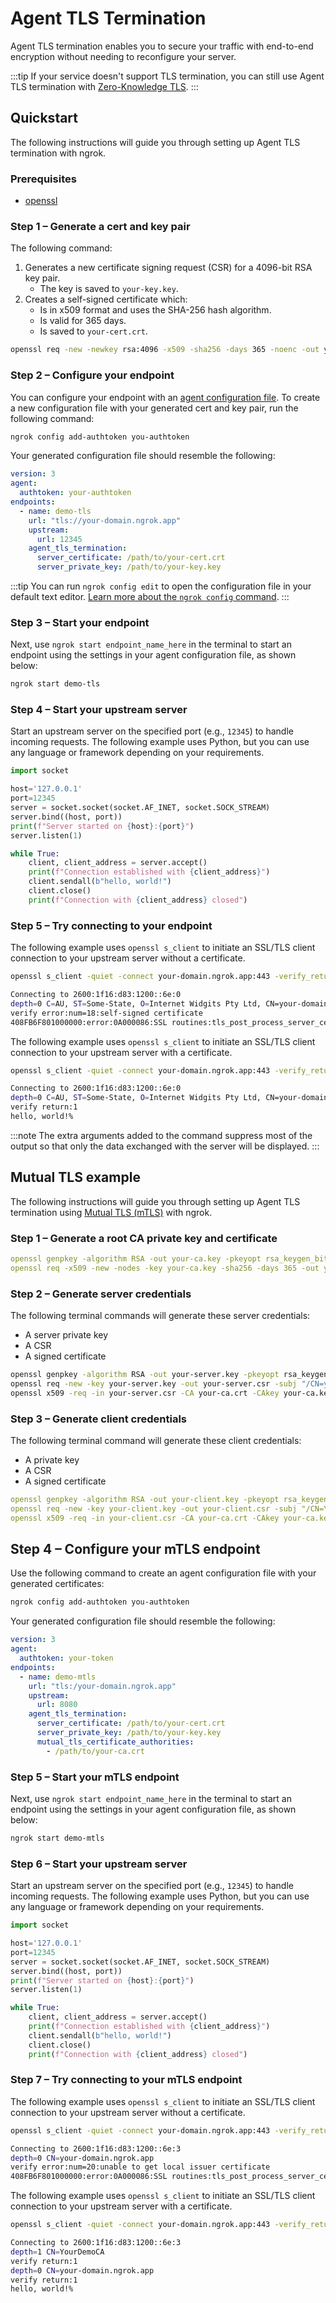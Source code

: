 # Agent TLS Termination

Agent TLS termination enables you to secure your traffic with end-to-end encryption without needing to reconfigure your server.

:::tip
If your service doesn't support TLS termination, you can still use Agent TLS termination with [Zero-Knowledge TLS](/tls/termination/#zero-knowledge-tls).
:::

## Quickstart

The following instructions will guide you through setting up Agent TLS termination with ngrok.

### Prerequisites

- [openssl](https://docs.openiam.com/docs-4.2.1.3/appendix/2-openssl)

### **Step 1** – Generate a cert and key pair

The following command:

1. Generates a new certificate signing request (CSR) for a 4096-bit RSA key pair.
   - The key is saved to `your-key.key`.
1. Creates a self-signed certificate which:
   - Is in x509 format and uses the SHA-256 hash algorithm.
   - Is valid for 365 days.
   - Is saved to `your-cert.crt`.

```bash
openssl req -new -newkey rsa:4096 -x509 -sha256 -days 365 -noenc -out your-cert.crt -keyout your-key.key
```

### **Step 2** – Configure your endpoint

You can configure your endpoint with an [agent configuration file](/agent/config/). To create a new configuration file with your generated cert and key pair, run the following command:

```bash
ngrok config add-authtoken you-authtoken
```

Your generated configuration file should resemble the following:

```yaml
version: 3
agent:
  authtoken: your-authtoken
endpoints:
  - name: demo-tls
    url: "tls://your-domain.ngrok.app"
    upstream:
      url: 12345
    agent_tls_termination:
      server_certificate: /path/to/your-cert.crt
      server_private_key: /path/to/your-key.key
```

:::tip
You can run `ngrok config edit` to open the configuration file in your default text editor. [Learn more about the `ngrok config` command](/agent/cli/#ngrok-config).
:::

### **Step 3** – Start your endpoint

Next, use `ngrok start endpoint_name_here` in the terminal to start an endpoint using the settings in your agent configuration file, as shown below:

```bash
ngrok start demo-tls
```

### **Step 4** – Start your upstream server

Start an upstream server on the specified port (e.g., `12345`) to handle incoming requests. The following example uses Python, but you can use any language or framework depending on your requirements.

```python
import socket

host='127.0.0.1'
port=12345
server = socket.socket(socket.AF_INET, socket.SOCK_STREAM)
server.bind((host, port))
print(f"Server started on {host}:{port}")
server.listen(1)

while True:
    client, client_address = server.accept()
    print(f"Connection established with {client_address}")
    client.sendall(b"hello, world!")
    client.close()
    print(f"Connection with {client_address} closed")
```

### **Step 5** – Try connecting to your endpoint

The following example uses `openssl s_client` to initiate an SSL/TLS client connection to your upstream server without a certificate.

```bash
openssl s_client -quiet -connect your-domain.ngrok.app:443 -verify_return_error
```

```bash
Connecting to 2600:1f16:d83:1200::6e:0
depth=0 C=AU, ST=Some-State, O=Internet Widgits Pty Ltd, CN=your-domain.ngrok.app
verify error:num=18:self-signed certificate
408FB6F801000000:error:0A000086:SSL routines:tls_post_process_server_certificate:certificate verify failed:ssl/statem/statem_clnt.c:2093:
```

The following example uses `openssl s_client` to initiate an SSL/TLS client connection to your upstream server with a certificate.

```bash
openssl s_client -quiet -connect your-domain.ngrok.app:443 -verify_return_error -CAfile your-cert.crt
```

```bash
Connecting to 2600:1f16:d83:1200::6e:0
depth=0 C=AU, ST=Some-State, O=Internet Widgits Pty Ltd, CN=your-domain.ngrok.app
verify return:1
hello, world!%
```

:::note
The extra arguments added to the command suppress most of the output so that only the data exchanged with the server will be displayed.
:::

## Mutual TLS example

The following instructions will guide you through setting up Agent TLS termination using [Mutual TLS (mTLS)](/guides/other-guides/using-tls-mutual-authentication/) with ngrok.

### **Step 1** – Generate a root CA private key and certificate

```yaml
openssl genpkey -algorithm RSA -out your-ca.key -pkeyopt rsa_keygen_bits:2048
openssl req -x509 -new -nodes -key your-ca.key -sha256 -days 365 -out your-ca.crt -subj "/CN=YourDemoCA"
```

### **Step 2** – Generate server credentials

The following terminal commands will generate these server credentials:

- A server private key
- A CSR
- A signed certificate

```bash
openssl genpkey -algorithm RSA -out your-server.key -pkeyopt rsa_keygen_bits:2048
openssl req -new -key your-server.key -out your-server.csr -subj "/CN=your-domain.ngrok.app"
openssl x509 -req -in your-server.csr -CA your-ca.crt -CAkey your-ca.key -CAcreateserial -out your-server.crt -days 365 -sha256
```

### **Step 3** – Generate client credentials

The following terminal command will generate these client credentials:

- A private key
- A CSR
- A signed certificate

```yaml
openssl genpkey -algorithm RSA -out your-client.key -pkeyopt rsa_keygen_bits:2048
openssl req -new -key your-client.key -out your-client.csr -subj "/CN=YourDemoCA"
openssl x509 -req -in your-client.csr -CA your-ca.crt -CAkey your-ca.key -CAcreateserial -out your-client.crt -days 365 -sha256
```

## **Step 4** – Configure your mTLS endpoint

Use the following command to create an agent configuration file with your generated certificates:

```bash
ngrok config add-authtoken you-authtoken
```

Your generated configuration file should resemble the following:

```yaml
version: 3
agent:
  authtoken: your-token
endpoints:
  - name: demo-mtls
    url: "tls:/your-domain.ngrok.app"
    upstream:
      url: 8080
    agent_tls_termination:
      server_certificate: /path/to/your-cert.crt
      server_private_key: /path/to/your-key.key
      mutual_tls_certificate_authorities:
        - /path/to/your-ca.crt
```

### **Step 5** – Start your mTLS endpoint

Next, use `ngrok start endpoint_name_here` in the terminal to start an endpoint using the settings in your agent configuration file, as shown below:

```bash
ngrok start demo-mtls
```

### **Step 6** – Start your upstream server

Start an upstream server on the specified port (e.g., `12345`) to handle incoming requests. The following example uses Python, but you can use any language or framework depending on your requirements.

```python
import socket

host='127.0.0.1'
port=12345
server = socket.socket(socket.AF_INET, socket.SOCK_STREAM)
server.bind((host, port))
print(f"Server started on {host}:{port}")
server.listen(1)

while True:
    client, client_address = server.accept()
    print(f"Connection established with {client_address}")
    client.sendall(b"hello, world!")
    client.close()
    print(f"Connection with {client_address} closed")
```

### **Step 7** – Try connecting to your mTLS endpoint

The following example uses `openssl s_client` to initiate an SSL/TLS client connection to your upstream server without a certificate.

```bash
openssl s_client -quiet -connect your-domain.ngrok.app:443 -verify_return_error
```

```bash
Connecting to 2600:1f16:d83:1200::6e:3
depth=0 CN=your-domain.ngrok.app
verify error:num=20:unable to get local issuer certificate
408FB6F801000000:error:0A000086:SSL routines:tls_post_process_server_certificate:certificate verify failed:ssl/statem/statem_clnt.c:2093
```

The following example uses `openssl s_client` to initiate an SSL/TLS client connection to your upstream server with a certificate.

```bash
openssl s_client -quiet -connect your-domain.ngrok.app:443 -verify_return_error -CAfile your-ca.crt
```

```bash
Connecting to 2600:1f16:d83:1200::6e:3
depth=1 CN=YourDemoCA
verify return:1
depth=0 CN=your-domain.ngrok.app
verify return:1
hello, world!%
```
